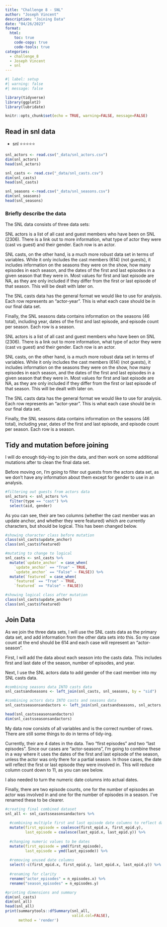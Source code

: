 ```yaml
---
title: "Challenge 8 - SNL"
author: "Joseph Vincent"
description: "Joining Data"
date: "04/26/2023"
format:
  html:
    toc: true
    code-copy: true
    code-tools: true
categories:
  - challenge_8
  - Joseph Vincent
  - snl
---
```


```r
#| label: setup
#| warning: false
#| message: false

library(tidyverse)
library(ggplot2)
library(lubridate)

knitr::opts_chunk$set(echo = TRUE, warning=FALSE, message=FALSE)
```

## Read in snl data

-   snl ⭐⭐⭐⭐⭐


```r
snl_actors <- read.csv("_data/snl_actors.csv")
dim(snl_actors)
head(snl_actors)

snl_casts <- read.csv("_data/snl_casts.csv")
dim(snl_casts)
head(snl_casts)

snl_seasons <-read.csv("_data/snl_seasons.csv")
dim(snl_seasons)
head(snl_seasons)
```

### Briefly describe the data

The SNL data consists of three data sets:

SNL actors is a list of all cast and guest members who have been on SNL (2306). There is a link out to more information, what type of actor they were (cast vs guest) and their gender. Each row is an actor.

SNL casts, on the other hand, is a much more robust data set in terms of variables. While it only includes the cast members (614) (not guests), it includes information on the seasons they were on the show, how many episodes in each season, and the dates of the first and last episodes in a given season that they were in. Most values for first and last episode are NA, as they are only included if they differ from the first or last episode of that season. This will be dealt with later on.

The SNL casts data has the general format we would like to use for analysis. Each row represents an "actor-year". This is what each case should be in our final data set.

Finally, the SNL seasons data contains information on the seasons (46 total), including year, dates of the first and last episode, and episode count per season. Each row is a season.

SNL actors is a list of all cast and guest members who have been on SNL (2306). There is a link out to more information, what type of actor they were (cast vs guest) and their gender.
Each row is an actor.

SNL casts, on the other hand, is a much more robust data set in terms of variables. While it only includes the cast members (614) (not guests), it includes information on the seasons they were on the show, how many episodes in each season, and the dates of the first and last episodes in a given season that they were in. Most values for first and last episode are NA, as they are only included if they differ from the first or last episode of that season. This will be dealt with later on.

The SNL casts data has the general format we would like to use for analysis.
Each row represents an "actor-year". This is what each case should be in our final data set.

Finally, the SNL seasons data contains information on the seasons (46 total), including year, dates of the first and last episode, and episode count per season.
Each row is a season.

## Tidy and mutation before joining

I will do enough tidy-ing to join the data, and then work on some additional mutations after to clean the final data set.

Before moving on, I'm going to filter out guests from the actors data set, as we don't have any information about them except for gender to use in an analysis.

```r
#filtering out guests from actors data
snl_actors <- snl_actors %>% 
  filter(type == "cast") %>%
  select(aid, gender)
```

As you can see, their are two columns (whether the cast member was an update anchor, and whether they were featured) which are currently characters, but should be logical. This has been changed below.

```r
#showing character class before mutation
class(snl_casts$update_anchor)
class(snl_casts$featured)

#mutating to change to logical
snl_casts <- snl_casts %>%
  mutate(`update_anchor` = case_when(
    `update_anchor` == "True" ~ TRUE,
    `update_anchor` == "False" ~ FALSE)) %>%
  mutate(`featured` = case_when(
    `featured` == "True" ~ TRUE,
    `featured` == "False" ~ FALSE))

#showing logical class after mutation
class(snl_casts$update_anchor)
class(snl_casts$featured)
```

## Join Data

As we join the three data sets, I will use the SNL casts data as the primary data set, and add information from the other data sets into this. So my case count at the end should be 614 and each case will represent an "actor-season".

First, I will add the data about each season into the casts data. This includes first and last date of the season, number of episodes, and year.

Next, I use the SNL actors data to add gender of the cast member into my SNL casts data.

```r
#combining seasons data INTO casts data
snl_castsandseasons <- left_join(snl_casts, snl_seasons, by = "sid")

#combining actors data INTO casts and seasons data
snl_castsseasonsandactors <- left_join(snl_castsandseasons, snl_actors, "aid")

head(snl_castsseasonsandactors)
dim(snl_castsseasonsandactors)
```

My data now consists of all variables and is the correct number of rows. There are still some things to do in terms of tidy-ing.

Currently, their are 4 dates in the data. Two "first episodes" and two "last episodes". Since our cases are "actor-seasons", I'm going to combine these in a way where it uses the dates of the first and last episode of the season, unless the actor was only there for a partial season. In those cases, the date will reflect the first or last episode they were involved in. This will reduce column count down to 11, as you can see below.

I also needed to turn the numeric date columns into actual dates.

Finally, there are two episode counts, one for the number of episodes an actor was involved in and one for the number of episodes in a season. I've renamed these to be clearer.

```r
#creating final combined dataset
snl_all <- snl_castsseasonsandactors %>%
  
  #combining multiple first and last episode date columns to reflect dates participated by actors
  mutate(first_episode = coalesce(first_epid.x, first_epid.y),
         last_episode = coalesce(last_epid.x, last_epid.y)) %>%
  
  #changing numeric values to be dates
  mutate(first_episode = ymd(first_episode),
         last_episode = ymd(last_episode)) %>%
  
  #removing unused date columns
  select(-c(first_epid.x, first_epid.y, last_epid.x, last_epid.y)) %>%
  
  #renaming for clarity
  rename("actor_episodes" = n_episodes.x) %>%
  rename("season_episodes" = n_episodes.y) 

#printing dimensions and summary
dim(snl_casts)
dim(snl_all)
head(snl_all)
print(summarytools::dfSummary(snl_all,
                              valid.col=FALSE), 
      method = 'render')

```
